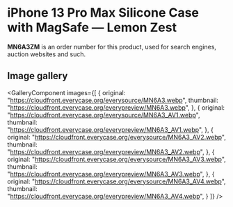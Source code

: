 
# iPhone 13 Pro Max Silicone Case with MagSafe — Lemon Zest

<Callout type='info' emoji='👉🏻'>**MN6A3ZM** is an order number for this product, used for search engines, auction websites and such.</Callout>

## Image gallery

<GalleryComponent
    images={[
      {
        original: "https://cloudfront.everycase.org/everysource/MN6A3.webp",
        thumbnail: "https://cloudfront.everycase.org/everypreview/MN6A3.webp",
      },
      {
        original: "https://cloudfront.everycase.org/everysource/MN6A3_AV1.webp",
        thumbnail: "https://cloudfront.everycase.org/everypreview/MN6A3_AV1.webp",
      },
      {
        original: "https://cloudfront.everycase.org/everysource/MN6A3_AV2.webp",
        thumbnail: "https://cloudfront.everycase.org/everypreview/MN6A3_AV2.webp",
      },
      {
        original: "https://cloudfront.everycase.org/everysource/MN6A3_AV3.webp",
        thumbnail: "https://cloudfront.everycase.org/everypreview/MN6A3_AV3.webp",
      },
      {
        original: "https://cloudfront.everycase.org/everysource/MN6A3_AV4.webp",
        thumbnail: "https://cloudfront.everycase.org/everypreview/MN6A3_AV4.webp",
      }
    ]}
  />
